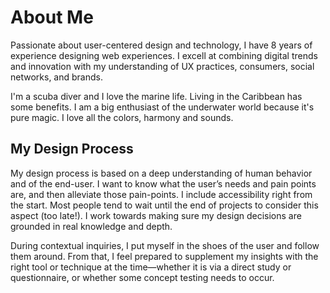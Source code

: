 # About Me

Passionate about user-centered design and technology, I have 8 years of experience designing web experiences. I excell at combining digital trends and innovation with my understanding of UX practices, consumers, social networks, and brands.

I'm a scuba diver and I love the marine life. Living in the Caribbean has some benefits. I am a big enthusiast of the underwater world because it's pure magic. I love all the colors, harmony and sounds.

## My Design Process

My design process is based on a deep understanding of human behavior and of the end-user. I want to know what the user’s needs and pain points are, and then alleviate those pain-points. I include accessibility right from the start. Most people tend to wait until the end of projects to consider this aspect (too late!). I work towards making sure my design decisions are grounded in real knowledge and depth.

During contextual inquiries, I put myself in the shoes of the user and follow them around. From that, I feel prepared to supplement my insights with the right tool or technique at the time—whether it is via a direct study or questionnaire, or whether some concept testing needs to occur.

 

